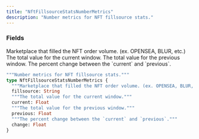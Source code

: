 ```yaml
---
title: "NftFillsourceStatsNumberMetrics"
description: "Number metrics for NFT fillsource stats."
---
```


### Fields

<ResponseField name="fillsource" type="String">
  Marketplace that filled the NFT order volume. (ex. OPENSEA, BLUR, etc.)
</ResponseField>

<ResponseField name="current" type="Float">
  The total value for the current window.
</ResponseField>

<ResponseField name="previous" type="Float">
  The total value for the previous window.
</ResponseField>

<ResponseField name="change" type="Float">
  The percent change between the `current` and `previous`.
</ResponseField>


```graphql NftFillsourceStatsNumberMetrics
"""Number metrics for NFT fillsource stats."""
type NftFillsourceStatsNumberMetrics {
  """Marketplace that filled the NFT order volume. (ex. OPENSEA, BLUR, etc.)"""
  fillsource: String
  """The total value for the current window."""
  current: Float
  """The total value for the previous window."""
  previous: Float
  """The percent change between the `current` and `previous`."""
  change: Float
}
```
